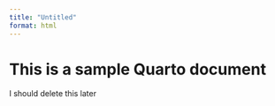 ```yaml
---
title: "Untitled"
format: html
---
```


# This is a sample Quarto document

I should delete this later
